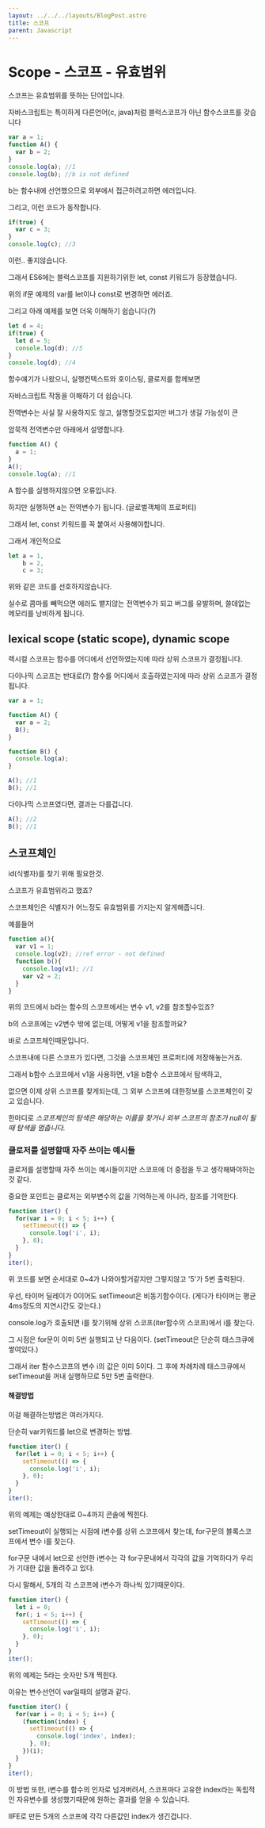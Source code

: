 ```yaml
---
layout: ../../../layouts/BlogPost.astro
title: 스코프
parent: Javascript
---
```

# Scope - 스코프 - 유효범위

스코프는 유효범위를 뜻하는 단어입니다.

자바스크립트는 특이하게 다른언어\(c, java\)처럼 블럭스코프가 아닌 함수스코프를 갖습니다

```javascript
var a = 1;
function A() {
  var b = 2;
}
console.log(a); //1
console.log(b); //b is not defined
```

b는 함수내에 선언했으므로 외부에서 접근하려고하면 에러입니다.

그리고, 이런 코드가 동작합니다.

```javascript
if(true) {
  var c = 3;
}
console.log(c); //3
```

이런.. 좋지않습니다.

그래서 ES6에는 블럭스코프를 지원하기위한 let, const 키워드가 등장했습니다.

위의 if문 예제의 var를 let이나 const로 변경하면 에러죠.

그리고 아래 예제를 보면 더욱 이해하기 쉽습니다\(?\)

```javascript
let d = 4;
if(true) {
  let d = 5;
  console.log(d); //5
}
console.log(d); //4
```

함수얘기가 나왔으니, 실행컨텍스트와 호이스팅, 클로저를 함께보면

자바스크립트 작동을 이해하기 더 쉽습니다.

전역변수는 사실 잘 사용하지도 않고, 설명할것도없지만 버그가 생길 가능성이 큰

암묵적 전역변수만 아래에서 설명합니다.

```javascript
function A() {
  a = 1;
}
A();
console.log(a); //1
```

A 함수를 실행하지않으면 오류입니다.

하지만 실행하면 a는 전역변수가 됩니다. \(글로벌객체의 프로퍼티\)

그래서 let, const 키워드를 꼭 붙여서 사용해야합니다.

그래서 개인적으로

```javascript
let a = 1,
    b = 2,
    c = 3;
```

위와 같은 코드를 선호하지않습니다.

실수로 콤마를 빼먹으면 에러도 뱉지않는 전역변수가 되고 버그를 유발하며, 쓸데없는 메모리를 낭비하게 됩니다.

## lexical scope \(static scope\), dynamic scope

렉시컬 스코프는 함수를 어디에서 선언하였는지에 따라 상위 스코프가 결정됩니다.

다이나믹 스코프는 반대로\(?\) 함수를 어디에서 호출하였는지에 따라 상위 스코프가 결정됩니다.

```javascript
var a = 1;

function A() {
  var a = 2;
  B();
}

function B() {
  console.log(a);
}

A(); //1
B(); //1
```

다이나믹 스코프였다면, 결과는 다를겁니다.

```javascript
A(); //2
B(); //1
```

## 스코프체인

id\(식별자\)를 찾기 위해 필요한것.

스코프가 유효범위라고 했죠?

스코프체인은 식별자가 어느정도 유효범위를 가지는지 알게해줍니다.

예를들어

```javascript
function a(){
  var v1 = 1;
  console.log(v2); //ref error - not defined
  function b(){
    console.log(v1); //1
    var v2 = 2;
  }
}
```

위의 코드에서 b라는 함수의 스코프에서는 변수 v1, v2를 참조할수있죠?

b의 스코프에는 v2변수 밖에 없는데, 어떻게 v1을 참조할까요?

바로 스코프체인때문입니다.

스코프내에 다른 스코프가 있다면, 그것을 스코프체인 프로퍼티에 저장해놓는거죠.

그래서 b함수 스코프에서 v1을 사용하면, v1을 b함수 스코프에서 탐색하고,

없으면 이제 상위 스코프를 찾게되는데, 그 외부 스코프에 대한정보를 스코프체인이 갖고 있습니다.

한마디로 _스코프체인의 탐색은 해당하는 이름을 찾거나 외부 스코프의 참조가 null이 될때 탐색을 멈춥니다._


### 클로저를 설명할때 자주 쓰이는 예시들

클로저를 설명할때 자주 쓰이는 예시들이지만 스코프에 더 중점을 두고 생각해봐야하는 것 같다.

중요한 포인트는 클로저는 외부변수의 값을 기억하는게 아니라, 참조를 기억한다.

```js
function iter() {
  for(var i = 0; i < 5; i++) {
    setTimeout(() => {
      console.log('i', i);
    }, 0);
  }
}
iter();
```

위 코드를 보면 순서대로 0~4가 나와야할거같지만 그렇지않고 '5'가 5번 출력된다.

우선, 타이머 딜레이가 0이어도 setTimeout은 비동기함수이다. (게다가 타이머는 평균 4ms정도의 지연시간도 갖는다.)

console.log가 호출되면 i를 찾기위해 상위 스코프(iter함수의 스코프)에서 i를 찾는다.

그 시점은 for문이 이미 5번 실행되고 난 다음이다. (setTimeout은 단순히 태스크큐에 쌓여있다.)

그래서 iter 함수스코프의 변수 i의 값은 이미 5이다. 그 후에 차례차례 태스크큐에서 setTimeout을 꺼내 실행하므로 5만 5번 출력한다.

#### 해결방법

이걸 해결하는방법은 여러가지다.

단순히 var키워드를 let으로 변경하는 방법.

```js
function iter() {
  for(let i = 0; i < 5; i++) {
    setTimeout(() => {
      console.log('i', i);
    }, 0);
  }
}
iter();
```

위의 예제는 예상한대로 0~4까지 콘솔에 찍힌다.

setTimeout이 실행되는 시점에 i변수를 상위 스코프에서 찾는데, for구문의 블록스코프에서 변수 i를 찾는다.

for구문 내에서 let으로 선언한 i변수는 각 for구문내에서 각각의 값을 기억하다가 우리가 기대한 값을 돌려주고 있다.

다시 말해서, 5개의 각 스코프에 i변수가 하나씩 있기때문이다.

```js
function iter() {
  let i = 0;
  for(; i < 5; i++) {
    setTimeout(() => {
      console.log('i', i);
    }, 0);
  }
}
iter();
```

위의 예제는 5라는 숫자만 5개 찍힌다.

이유는 변수선언이 var일때의 설명과 같다.

```js
function iter() {
  for(var i = 0; i < 5; i++) {
    (function(index) {
      setTimeout(() => {
        console.log('index', index);
      }, 0);
    })(i);
  }
}
iter();
```

이 방법 또한, i변수를 함수의 인자로 넘겨버려서, 스코프마다 고유한 index라는 독립적인 자유변수를 생성했기때문에 원하는 결과를 얻을 수 있습니다.

IIFE로 만든 5개의 스코프에 각각 다른값인 index가 생긴겁니다.